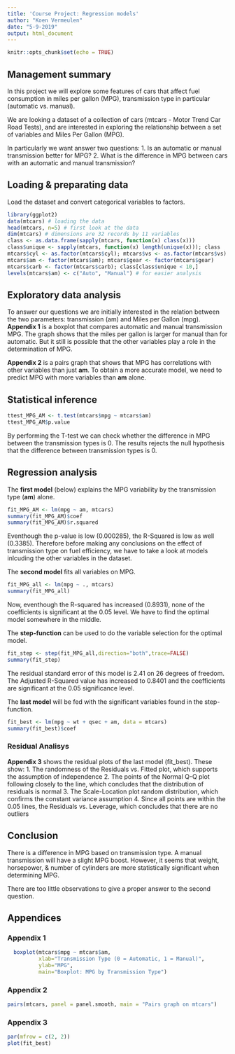```yaml
---
title: 'Course Project: Regression models'
author: "Koen Vermeulen"
date: "5-9-2019"
output: html_document
---
```


```r
knitr::opts_chunk$set(echo = TRUE)
```

## Management summary

In this project we will explore some features of cars that affect fuel consumption in miles per gallon (MPG), transmission type in particular (automatic vs. manual).

We are looking a dataset of a collection of cars (mtcars -  Motor Trend Car Road Tests), and are interested in exploring the relationship between a set of variables and Miles Per Gallon (MPG).

In particularly we want answer two questions:
1. Is an automatic or manual transmission better for MPG?
2. What is the difference in MPG between cars with an automatic and manual transmission?

## Loading & preparating data
Load the dataset and convert categorical variables to factors.
```r
library(ggplot2)
data(mtcars) # loading the data
head(mtcars, n=5) # first look at the data 
dim(mtcars) # dimensions are 32 records by 11 variables
class <- as.data.frame(sapply(mtcars, function(x) class(x)))
class$unique <- sapply(mtcars, function(x) length(unique(x))); class
mtcars$cyl <- as.factor(mtcars$cyl); mtcars$vs <- as.factor(mtcars$vs)
mtcars$am <- factor(mtcars$am); mtcars$gear <- factor(mtcars$gear)
mtcars$carb <- factor(mtcars$carb); class[class$unique < 10,]
levels(mtcars$am) <- c("Auto", "Manual") # for easier analysis
```

## Exploratory data analysis
To answer our questions we are initially interested in the relation between the two parameters: transmission (am) and Miles per Gallon (mpg). **Appendix 1** is a boxplot that compares automatic and manual transmission MPG. The graph shows that the miles per gallon is larger for manual than for automatic. But it still is possible that the other variables play a role in the determination of MPG.

**Appendix 2** is a pairs graph that shows that MPG has correlations with other variables than just **am**. To obtain a more accurate model, we need to predict MPG with more variables than **am** alone.

## Statistical inference
```r
ttest_MPG_AM <- t.test(mtcars$mpg ~ mtcars$am)
ttest_MPG_AM$p.value
```

By performing the T-test we can check whether the difference in MPG between the transmission types is 0. The results rejects the null hypothesis that the difference between transmission types is 0. 

## Regression analysis
The **first model** (below) explains the MPG variability by the transmission type (**am**) alone.
```r
fit_MPG_AM <- lm(mpg ~ am, mtcars)
summary(fit_MPG_AM)$coef
summary(fit_MPG_AM)$r.squared
```

Eventhough the p-value is low (0.000285), the R-Squared is low as well (0.3385). Therefore before making any conclusions on the effect of transmission type on fuel efficiency, we have to take a look at models inlcuding the other variables in the dataset.

The **second model** fits all variables on MPG.

```r
fit_MPG_all <- lm(mpg ~ ., mtcars)
summary(fit_MPG_all)
```

Now, eventhough the R-squared has increased (0.8931), none of the coefficients is significant at the 0.05 level. We have to find the optimal model somewhere in the middle.

The **step-function** can be used to do the variable selection for the optimal model.


```r
fit_step <- step(fit_MPG_all,direction="both",trace=FALSE)
summary(fit_step)
```

The residual standard error of this model is 2.41 on 26 degrees of freedom. The Adjusted R-Squared value has increased to 0.8401 and the coefficients are significant at the 0.05 significance level.

The **last model** will be fed with the significant variables found in the step-function. 
```r
fit_best <- lm(mpg ~ wt + qsec + am, data = mtcars)
summary(fit_best)$coef
```

### Residual Analisys
**Appendix 3** shows the residual plots of the last model (fit_best). These show:
1. The randomness of the Residuals vs. Fitted plot, which supports the assumption of independence
2. The points of the Normal Q-Q plot following closely to the line, which concludes that the distribution of residuals is normal
3. The Scale-Location plot random distribution, which confirms the constant variance assumption
4. Since all points are within the 0.05 lines, the Residuals vs. Leverage, which concludes that there are no outliers

## Conclusion

There is a difference in MPG based on transmission type. A manual transmission will have a slight MPG boost. However, it seems that weight, horsepower, & number of cylinders are more statistically significant when determining MPG.

There are too little observations to give a proper answer to the second question. 

## Appendices

### Appendix 1
```r
  boxplot(mtcars$mpg ~ mtcars$am, 
          xlab="Transmission Type (0 = Automatic, 1 = Manual)", 
          ylab="MPG",
          main="Boxplot: MPG by Transmission Type")
```

### Appendix 2
```r
pairs(mtcars, panel = panel.smooth, main = "Pairs graph on mtcars")
```

### Appendix 3
```r
par(mfrow = c(2, 2))
plot(fit_best)
```
